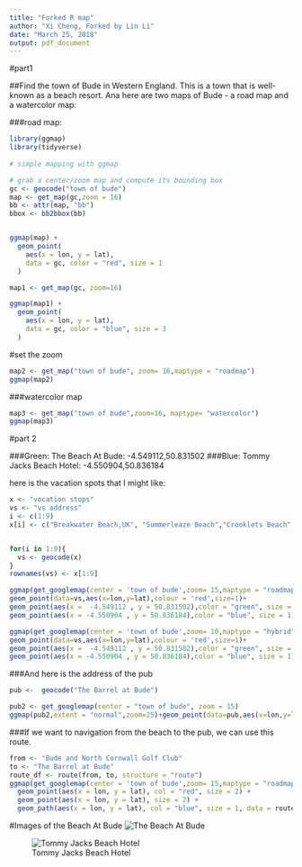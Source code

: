 ---
title: "Forked R map"
author: "Xi Cheng, Forked by Lin Li"
date: "March 25, 2018"
output: pdf_document
---

#part1

##Find the town of Bude in Western England. This is a town that is well-known as a beach resort. Ana here are two maps of Bude - a road map and a watercolor map:

###road map:
```{r,echo=FALSE,message=FALSE}
library(ggmap)
library(tidyverse)
 
# simple mapping with ggmap

# grab a center/zoom map and compute its bounding box
gc <- geocode("town of bude")
map <- get_map(gc,zoom = 16)
bb <- attr(map, "bb")
bbox <- bb2bbox(bb)


ggmap(map) +
  geom_point(
    aes(x = lon, y = lat),
    data = gc, color = "red", size = 1
  )
```

```{r,echo=FALSE}
map1 <- get_map(gc, zoom=16)

ggmap(map1) +
  geom_point(
    aes(x = lon, y = lat),
    data = gc, color = "blue", size = 3
  )
```

#set the zoom
```{r,echo=FALSE}
map2 <- get_map("town of bude", zoom= 16,maptype = "roadmap")
ggmap(map2)
```

###watercolor map
```{r,echo=FALSE,message=FALSE}
map3 <- get_map("town of bude",zoom=16, maptype= "watercolor")
ggmap(map3)
```

#part 2


###Green: The Beach At Bude: -4.549112,50.831502
###Blue: Tommy Jacks Beach Hotel: -4.550904,50.836184

here is the vacation spots that I might like:
```{r,echo=FALSE,message=FALSE,warning=FALSE}
x <- "vocation stops" 
vs <- "vs address"
i <- c(1:9)
x[i] <- c("Breakwater Beach,UK", "Summerleaze Beach","Crooklets Beach","Northcott Mouth Beach,UK","Widemouth Beach","Sandy Mouth Beach,UK","Duckpool Beach,UK","Millook Haven Beach","cricket grounds,UK")


for(i in 1:9){
  vs <- geocode(x)
}
rownames(vs) <- x[1:9]
```

```{r}
ggmap(get_googlemap(center = 'town of bude',zoom= 15,maptype = "roadmap"))+
geom_point(data=vs,aes(x=lon,y=lat),colour = 'red',size=1)+
geom_point(aes(x =  -4.549112 , y = 50.831502),color = "green", size = 1) +
geom_point(aes(x = -4.550904 , y = 50.836184),color = "blue", size = 1)

```

```{r,echo=FALSE,message=FALSE,warning=FALSE}
ggmap(get_googlemap(center = 'town of bude',zoom= 10,maptype = "hybrid"))+
geom_point(data=vs,aes(x=lon,y=lat),colour = 'red',size=1)+
geom_point(aes(x =  -4.549112 , y = 50.831502),color = "green", size = 1) +
geom_point(aes(x = -4.550904 , y = 50.836184),color = "blue", size = 1)
```

###And here is the address of the pub
```{r,echo=FALSE,message=FALSE}
pub <-  geocode("The Barrel at Bude")

pub2 <- get_googlemap(center = "town of bude", zoom = 15)
ggmap(pub2,extent = "normal",zoom=25)+geom_point(data=pub,aes(x=lon,y=lat),color="blue")


```

###If we want to navigation from the beach to the pub, we can use this route.
```{r,echo=FALSE}

from <- "Bude and North Cornwall Golf Club"
to <- "The Barrel at Bude"
route_df <- route(from, to, structure = "route")
ggmap(get_googlemap(center = 'town of bude',zoom= 15,maptype = "roadmap")) + 
  geom_point(aes(x = lon, y = lat), col = "red", size = 2) +
  geom_point(aes(x = lon, y = lat), size = 2) +
  geom_path(aes(x = lon, y = lat), col = "blue", size = 1, data = route_df, end = "round")
```

#Images of the Beach At Bude
![The Beach At Bude](beach.jpg)

![Tommy Jacks Beach Hotel](tommy.jpg)
